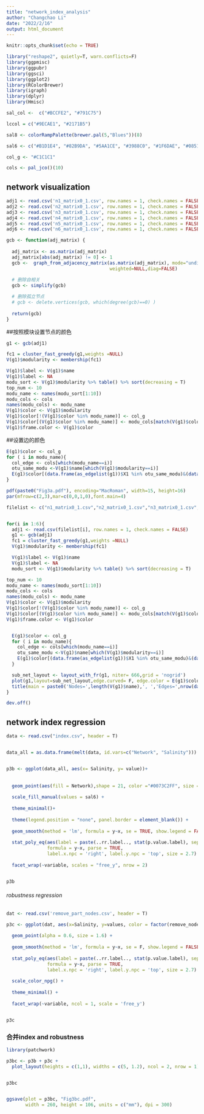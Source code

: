 ```yaml
---
title: "network_index_analysis"
author: "Changchao Li"
date: "2022/2/16"
output: html_document
---
```


```r
knitr::opts_chunk$set(echo = TRUE)
```


```r

library("reshape2", quietly=T, warn.conflicts=F)
library(ggpmisc)
library(ggpubr)
library(ggsci)
library(ggplot2)
library(RColorBrewer)
library(igraph)
library(dplyr)
library(Hmisc)

sal_col <-  c("#BCCFE2", "#791C75")

lccol = c("#9ECAE1", "#2171B5")

sal8 <- colorRampPalette(brewer.pal(5,"Blues"))(8)

sal6 <- c("#B1D1E4", "#82B9DA", "#5AA1CE", "#3988C0", "#1F6DAE", "#08519C")

col_g <- "#C1C1C1"

cols <- pal_jco()(10)

```





## network visualization
```r

adj1 <- read.csv('n1_matrix0_1.csv', row.names = 1, check.names = FALSE)
adj2 <- read.csv('n2_matrix0_1.csv', row.names = 1, check.names = FALSE)
adj3 <- read.csv('n3_matrix0_1.csv', row.names = 1, check.names = FALSE)
adj4 <- read.csv('n4_matrix0_1.csv', row.names = 1, check.names = FALSE)
adj5 <- read.csv('n5_matrix0_1.csv', row.names = 1, check.names = FALSE)
adj6 <- read.csv('n6_matrix0_1.csv', row.names = 1, check.names = FALSE)

```



```r

gcb <- function(adj_matrix) {
  
  adj_matrix <- as.matrix(adj_matrix)
  adj_matrix[abs(adj_matrix) != 0] <- 1
  gcb <-  graph_from_adjacency_matrix(as.matrix(adj_matrix), mode="undirected",
                                      weighted=NULL,diag=FALSE)
  
  # 删除自相关
  gcb <- simplify(gcb)

  # 删除孤立节点
  # gcb <- delete.vertices(gcb, which(degree(gcb)==0) )
  
  return(gcb)
}

```


##按照模块设置节点的颜色
```r
g1 <- gcb(adj1)

fc1 = cluster_fast_greedy(g1,weights =NULL)
V(g1)$modularity <- membership(fc1)

V(g1)$label <- V(g1)$name
V(g1)$label <- NA
modu_sort <- V(g1)$modularity %>% table() %>% sort(decreasing = T)
top_num <- 10
modu_name <- names(modu_sort[1:10])
modu_cols <- cols
names(modu_cols) <- modu_name
V(g1)$color <- V(g1)$modularity
V(g1)$color[!(V(g1)$color %in% modu_name)] <- col_g
V(g1)$color[(V(g1)$color %in% modu_name)] <- modu_cols[match(V(g1)$color[(V(g1)$color %in% modu_name)],modu_name)]
V(g1)$frame.color <- V(g1)$color

```





##设置边的颜色
```r

E(g1)$color <- col_g
for ( i in modu_name){
  col_edge <- cols[which(modu_name==i)]
  otu_same_modu <-V(g1)$name[which(V(g1)$modularity==i)]
  E(g1)$color[(data.frame(as_edgelist(g1))$X1 %in% otu_same_modu)&(data.frame(as_edgelist(g1))$X2 %in% otu_same_modu)] <- col_edge
}

```



```r

pdf(paste0("Fig3a.pdf"), encoding="MacRoman", width=15, height=16)
par(mfrow=c(2,3),mar=c(0,0,1,0),font.main=4)

filelist <- c("n1_matrix0_1.csv","n2_matrix0_1.csv","n3_matrix0_1.csv", "n4_matrix0_1.csv","n5_matrix0_1.csv","n6_matrix0_1.csv")


for(i in 1:6){
  adj1 <- read.csv(filelist[i], row.names = 1, check.names = FALSE)
  g1 <- gcb(adj1)
  fc1 = cluster_fast_greedy(g1,weights =NULL)
  V(g1)$modularity <- membership(fc1)

  V(g1)$label <- V(g1)$name
  V(g1)$label <- NA
  modu_sort <- V(g1)$modularity %>% table() %>% sort(decreasing = T)

top_num <- 10
modu_name <- names(modu_sort[1:10])
modu_cols <- cols
names(modu_cols) <- modu_name
V(g1)$color <- V(g1)$modularity
V(g1)$color[!(V(g1)$color %in% modu_name)] <- col_g
V(g1)$color[(V(g1)$color %in% modu_name)] <- modu_cols[match(V(g1)$color[(V(g1)$color %in% modu_name)],modu_name)]
V(g1)$frame.color <- V(g1)$color


  E(g1)$color <- col_g
  for ( i in modu_name){
    col_edge <- cols[which(modu_name==i)]
    otu_same_modu <-V(g1)$name[which(V(g1)$modularity==i)]
    E(g1)$color[(data.frame(as_edgelist(g1))$X1 %in% otu_same_modu)&(data.frame(as_edgelist(g1))$X2 %in% otu_same_modu)] <- col_edge
  }

  sub_net_layout <- layout_with_fr(g1, niter= 666,grid = 'nogrid')
  plot(g1,layout=sub_net_layout,edge.curved= F, edge.color = E(g1)$color,vertex.size=2.36)
  title(main = paste0('Nodes=',length(V(g1)$name),', ','Edges=',nrow(data.frame(as_edgelist(g1)))))
}

dev.off()

```




## network index regression
```r

data <- read.csv("index.csv", header = T)


data_all = as.data.frame(melt(data, id.vars=c("Network", "Salinity")))


p3b <- ggplot(data_all, aes(x= Salinity, y= value))+
  
  
  geom_point(aes(fill = Network),shape = 21, color ="#0073C2FF", size = 3, alpha = 1) +
  
  scale_fill_manual(values = sal6) +
  
  theme_minimal()+
  
  theme(legend.position = "none", panel.border = element_blank()) +
  
  geom_smooth(method = 'lm', formula = y~x, se = TRUE, show.legend = FALSE) +
  
  stat_poly_eq(aes(label = paste(..rr.label.., stat(p.value.label), sep = '~`,`~')),
               formula = y~x, parse = TRUE, 
               label.x.npc = 'right', label.y.npc = 'top', size = 2.7) + 
  
  facet_wrap(~variable, scales = "free_y", nrow = 2)


p3b

```



######  robustness regression
```r

dat <- read.csv('remove_part_nodes.csv', header = T)

p3c <- ggplot(dat, aes(x=Salinity, y=values, color = factor(remove_node_proportion))) +
  
  geom_point(alpha = 0.6, size = 1.6) +
  
  geom_smooth(method = 'lm', formula = y~x, se = F, show.legend = FALSE) +
  
  stat_poly_eq(aes(label = paste(..rr.label.., stat(p.value.label), sep = '~`,`~')),
               formula = y~x, parse = TRUE, 
               label.x.npc = 'right', label.y.npc = 'top', size = 2.7) + 
  
  scale_color_npg() +
  
  theme_minimal() + 
  
  facet_wrap(~variable, ncol = 1, scale = 'free_y')


p3c

```



### 合并index and robustness
```r

library(patchwork)

p3bc <- p3b + p3c + 
  plot_layout(heights = c(1,1), widths = c(5, 1.2), ncol = 2, nrow = 1)


p3bc


ggsave(plot = p3bc, "Fig3bc.pdf", 
       width = 260, height = 106, units = c("mm"), dpi = 300)

```




